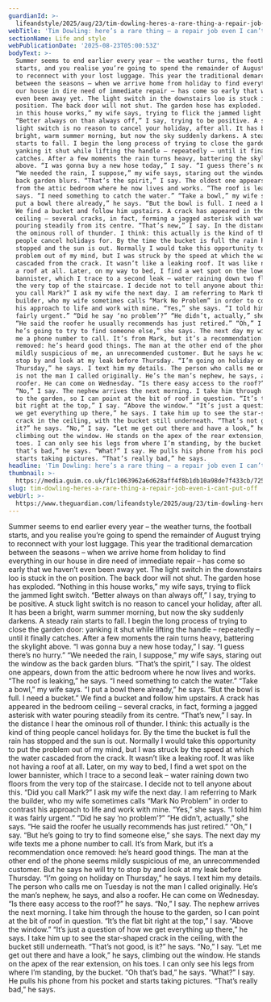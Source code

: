 ```yaml
---
guardianId: >-
  lifeandstyle/2025/aug/23/tim-dowling-heres-a-rare-thing-a-repair-job-even-i-cant-put-off
webTitle: 'Tim Dowling: here’s a rare thing – a repair job even I can’t put off'
sectionName: Life and style
webPublicationDate: '2025-08-23T05:00:53Z'
bodyText: >-
  Summer seems to end earlier every year – the weather turns, the football
  starts, and you realise you’re going to spend the remainder of August trying
  to reconnect with your lost luggage. This year the traditional demarcation
  between the seasons – when we arrive home from holiday to find everything in
  our house in dire need of immediate repair – has come so early that we haven’t
  even been away yet. The light switch in the downstairs loo is stuck in the on
  position. The back door will not shut. The garden hose has exploded. “Nothing
  in this house works,” my wife says, trying to flick the jammed light switch.
  “Better always on than always off,” I say, trying to be positive. A stuck
  light switch is no reason to cancel your holiday, after all. It has been a
  bright, warm summer morning, but now the sky suddenly darkens. A steady rain
  starts to fall. I begin the long process of trying to close the garden door:
  yanking it shut while lifting the handle – repeatedly – until it finally
  catches. After a few moments the rain turns heavy, battering the skylight
  above. “I was gonna buy a new hose today,” I say. “I guess there’s no hurry.”
  “We needed the rain, I suppose,” my wife says, staring out the window as the
  back garden blurs. “That’s the spirit,” I say. The oldest one appears, down
  from the attic bedroom where he now lives and works. “The roof is leaking,” he
  says. “I need something to catch the water.” “Take a bowl,” my wife says. “I
  put a bowl there already,” he says. “But the bowl is full. I need a bucket.”
  We find a bucket and follow him upstairs. A crack has appeared in the bedroom
  ceiling – several cracks, in fact, forming a jagged asterisk with water
  pouring steadily from its centre. “That’s new,” I say. In the distance I hear
  the ominous roll of thunder. I think: this actually is the kind of thing
  people cancel holidays for. By the time the bucket is full the rain has
  stopped and the sun is out. Normally I would take this opportunity to put the
  problem out of my mind, but I was struck by the speed at which the water
  cascaded from the crack. It wasn’t like a leaking roof. It was like not having
  a roof at all. Later, on my way to bed, I find a wet spot on the lower
  bannister, which I trace to a second leak – water raining down two floors from
  the very top of the staircase. I decide not to tell anyone about this. “Did
  you call Mark?” I ask my wife the next day. I am referring to Mark the
  builder, who my wife sometimes calls “Mark No Problem” in order to contrast
  his approach to life and work with mine. “Yes,” she says. “I told him it was
  fairly urgent.” “Did he say ‘no problem’?” “He didn’t, actually,” she says.
  “He said the roofer he usually recommends has just retired.” “Oh,” I say. “But
  he’s going to try to find someone else,” she says. The next day my wife texts
  me a phone number to call. It’s from Mark, but it’s a recommendation once
  removed: he’s heard good things. The man at the other end of the phone seems
  mildly suspicious of me, an unrecommended customer. But he says he will try to
  stop by and look at my leak before Thursday. “I’m going on holiday on
  Thursday,” he says. I text him my details. The person who calls me on Tuesday
  is not the man I called originally. He’s the man’s nephew, he says, and also a
  roofer. He can come on Wednesday. “Is there easy access to the roof?” he says.
  “No,” I say. The nephew arrives the next morning. I take him through the house
  to the garden, so I can point at the bit of roof in question. “It’s the flat
  bit right at the top,” I say. “Above the window.” “It’s just a question of how
  we get everything up there,” he says. I take him up to see the star-shaped
  crack in the ceiling, with the bucket still underneath. “That’s not good, is
  it?” he says. “No,” I say. “Let me get out there and have a look,” he says,
  climbing out the window. He stands on the apex of the rear extension, on his
  toes. I can only see his legs from where I’m standing, by the bucket. “Oh
  that’s bad,” he says. “What?” I say. He pulls his phone from his pocket and
  starts taking pictures. “That’s really bad,” he says.
headline: 'Tim Dowling: here’s a rare thing – a repair job even I can’t put off'
thumbnail: >-
  https://media.guim.co.uk/f1c1063962a6d628aff4f8b1db10a98de7f433cb/725_0_3750_3000/500.jpg
slug: tim-dowling-heres-a-rare-thing-a-repair-job-even-i-cant-put-off
webUrl: >-
  https://www.theguardian.com/lifeandstyle/2025/aug/23/tim-dowling-heres-a-rare-thing-a-repair-job-even-i-cant-put-off
---
```

Summer seems to end earlier every year – the weather turns, the football starts, and you realise you’re going to spend the remainder of August trying to reconnect with your lost luggage. This year the traditional demarcation between the seasons – when we arrive home from holiday to find everything in our house in dire need of immediate repair – has come so early that we haven’t even been away yet. The light switch in the downstairs loo is stuck in the on position. The back door will not shut. The garden hose has exploded. “Nothing in this house works,” my wife says, trying to flick the jammed light switch. “Better always on than always off,” I say, trying to be positive. A stuck light switch is no reason to cancel your holiday, after all. It has been a bright, warm summer morning, but now the sky suddenly darkens. A steady rain starts to fall. I begin the long process of trying to close the garden door: yanking it shut while lifting the handle – repeatedly – until it finally catches. After a few moments the rain turns heavy, battering the skylight above. “I was gonna buy a new hose today,” I say. “I guess there’s no hurry.” “We needed the rain, I suppose,” my wife says, staring out the window as the back garden blurs. “That’s the spirit,” I say. The oldest one appears, down from the attic bedroom where he now lives and works. “The roof is leaking,” he says. “I need something to catch the water.” “Take a bowl,” my wife says. “I put a bowl there already,” he says. “But the bowl is full. I need a bucket.” We find a bucket and follow him upstairs. A crack has appeared in the bedroom ceiling – several cracks, in fact, forming a jagged asterisk with water pouring steadily from its centre. “That’s new,” I say. In the distance I hear the ominous roll of thunder. I think: this actually is the kind of thing people cancel holidays for. By the time the bucket is full the rain has stopped and the sun is out. Normally I would take this opportunity to put the problem out of my mind, but I was struck by the speed at which the water cascaded from the crack. It wasn’t like a leaking roof. It was like not having a roof at all. Later, on my way to bed, I find a wet spot on the lower bannister, which I trace to a second leak – water raining down two floors from the very top of the staircase. I decide not to tell anyone about this. “Did you call Mark?” I ask my wife the next day. I am referring to Mark the builder, who my wife sometimes calls “Mark No Problem” in order to contrast his approach to life and work with mine. “Yes,” she says. “I told him it was fairly urgent.” “Did he say ‘no problem’?” “He didn’t, actually,” she says. “He said the roofer he usually recommends has just retired.” “Oh,” I say. “But he’s going to try to find someone else,” she says. The next day my wife texts me a phone number to call. It’s from Mark, but it’s a recommendation once removed: he’s heard good things. The man at the other end of the phone seems mildly suspicious of me, an unrecommended customer. But he says he will try to stop by and look at my leak before Thursday. “I’m going on holiday on Thursday,” he says. I text him my details. The person who calls me on Tuesday is not the man I called originally. He’s the man’s nephew, he says, and also a roofer. He can come on Wednesday. “Is there easy access to the roof?” he says. “No,” I say. The nephew arrives the next morning. I take him through the house to the garden, so I can point at the bit of roof in question. “It’s the flat bit right at the top,” I say. “Above the window.” “It’s just a question of how we get everything up there,” he says. I take him up to see the star-shaped crack in the ceiling, with the bucket still underneath. “That’s not good, is it?” he says. “No,” I say. “Let me get out there and have a look,” he says, climbing out the window. He stands on the apex of the rear extension, on his toes. I can only see his legs from where I’m standing, by the bucket. “Oh that’s bad,” he says. “What?” I say. He pulls his phone from his pocket and starts taking pictures. “That’s really bad,” he says.
